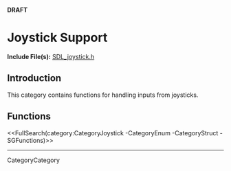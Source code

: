 <!-- #master-page:CategoryTemplate -->
<!-- #master-date:Unknown-Date -->
<!-- format wiki -->
<!-- language en -->
'''DRAFT'''

= Joystick Support =

'''Include File(s):''' [http://hg.libsdl.org/SDL/file/default/include/SDL_joystick.h SDL_joystick.h]


== Introduction ==

This category contains functions for handling inputs from joysticks.

<!-- #Remove this line and the ## below to use this markup if it becomes relevant to this category -->
<!-- #== Enumerations == -->
<!-- #<<FullSearch(category:CategoryEnum CategoryJoystick -SGEnumerations)>> -->

<!-- #== Structures == -->
<!-- #<<FullSearch(category:CategoryStruct CategoryJoystick -SGStructures)>> -->

== Functions ==
<<FullSearch(category:CategoryJoystick -CategoryEnum -CategoryStruct -SGFunctions)>>

----
CategoryCategory
